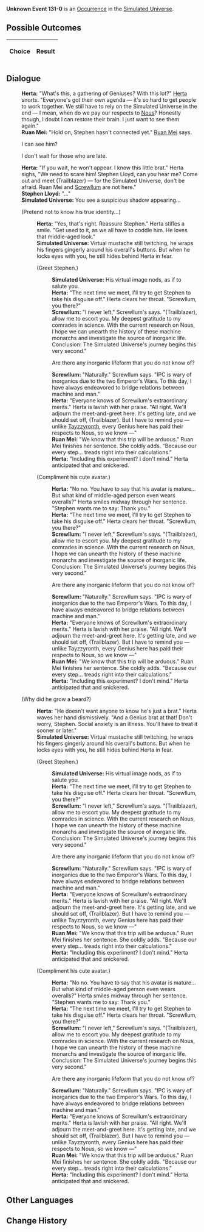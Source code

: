 {{Simulated Universe Event Infobox
|title         = Unknown Event 131-0
|image         = undefined.png
|type          =
|domains_su    = 
|domains_ext   = 
|domains_swarm = 
|domains_gng   = 
|requirements  =
|prev          = 
|next          = 
|indexRewards  =
|characters    = Herta;Ruan Mei;Nous;Tayzzyronth;Screwllum
}}
'''Unknown Event 131-0''' is an [[Simulated Universe/Occurrence|Occurrence]] in the [[Simulated Universe]].

==Possible Outcomes==
{| class="article-table"
!Choice
!Result

|}

<!--
==Gameplay Notes==

-->
==Dialogue==
{{Dialogue Start}}
:'''Herta:''' "What's this, a gathering of Geniuses? With this lot?" [[Herta]] snorts. "Everyone's got their own agenda &mdash; it's so hard to get people to work together. We still have to rely on the Simulated Universe in the end &mdash; I mean, when do we pay our respects to [[Nous]]? Honestly though, I doubt I can restore their brain. I just want to see them again."
:'''Ruan Mei:''' "Hold on, Stephen hasn't connected yet." [[Ruan Mei]] says.
:{{DIcon|Arrow}} I can see him?
:{{DIcon|Arrow}} I don't wait for those who are late.
:'''Herta:''' "If you wait, he won't appear. I know this little brat." Herta sighs, "We need to scare him! Stephen Lloyd, can you hear me? Come out and meet (Trailblazer) &mdash; for the Simulated Universe, don't be afraid. Ruan Mei and [[Screwllum]] are not here."
:'''Stephen Lloyd:''' "..."
:'''Simulated Universe:''' You see a suspicious shadow appearing...
:{{DIcon|Arrow}} (Pretend not to know his true identity...)
::'''Herta:''' "Yes, that's right. Reassure Stephen." Herta stifles a smile. "Get used to it, as we all have to coddle him. He loves that middle-aged look."
::'''Simulated Universe:''' Virtual mustache still twitching, he wraps his fingers gingerly around his overall's buttons. But when he locks eyes with you, he still hides behind Herta in fear.
::{{DIcon|Arrow}} (Greet Stephen.)
:::'''Simulated Universe:''' His virtual image nods, as if to salute you.
:::'''Herta:''' "The next time we meet, I'll try to get Stephen to take his disguise off." Herta clears her throat. "Screwllum, you there?"
:::'''Screwllum:''' "I never left," Screwllum's says. "(Trailblazer), allow me to escort you. My deepest gratitude to my comrades in science. With the current research on Nous, I hope we can unearth the history of these machine monarchs and investigate the source of inorganic life. Conclusion: The Simulated Universe's journey begins this very second."
:::{{DIcon|Arrow}} Are there any inorganic lifeform that you do not know of?
:::'''Screwllum:''' "Naturally." Screwllum says. "IPC is wary of inorganics due to the two Emperor's Wars. To this day, I have always endeavored to bridge relations between machine and man."
:::'''Herta:''' "Everyone knows of Screwllum's extraordinary merits." Herta is lavish with her praise. "All right. We'll adjourn the meet-and-greet here. It's getting late, and we should set off, (Trailblazer). But I have to remind you &mdash; unlike [[Tayzzyronth]], every Genius here has paid their respects to Nous, so we know &mdash;"
:::'''Ruan Mei:''' "We know that this trip will be arduous." Ruan Mei finishes her sentence. She coldly adds. "Because our every step... treads right into their calculations."
:::'''Herta:''' "Including this experiment? I don't mind." Herta anticipated that and snickered.
::{{DIcon|Arrow}} (Compliment his cute avatar.)
:::'''Herta:''' "No no. You have to say that his avatar is mature... But what kind of middle-aged person even wears overalls?" Herta smiles midway through her sentence. "Stephen wants me to say: Thank you."
:::'''Herta:''' "The next time we meet, I'll try to get Stephen to take his disguise off." Herta clears her throat. "Screwllum, you there?"
:::'''Screwllum:''' "I never left," Screwllum's says. "(Trailblazer), allow me to escort you. My deepest gratitude to my comrades in science. With the current research on Nous, I hope we can unearth the history of these machine monarchs and investigate the source of inorganic life. Conclusion: The Simulated Universe's journey begins this very second."
:::{{DIcon|Arrow}} Are there any inorganic lifeform that you do not know of?
:::'''Screwllum:''' "Naturally." Screwllum says. "IPC is wary of inorganics due to the two Emperor's Wars. To this day, I have always endeavored to bridge relations between machine and man."
:::'''Herta:''' "Everyone knows of Screwllum's extraordinary merits." Herta is lavish with her praise. "All right. We'll adjourn the meet-and-greet here. It's getting late, and we should set off, (Trailblazer). But I have to remind you &mdash; unlike Tayzzyronth, every Genius here has paid their respects to Nous, so we know &mdash;"
:::'''Ruan Mei:''' "We know that this trip will be arduous." Ruan Mei finishes her sentence. She coldly adds. "Because our every step... treads right into their calculations."
:::'''Herta:''' "Including this experiment? I don't mind." Herta anticipated that and snickered.
:{{DIcon|Arrow}} (Why did he grow a beard?)
::'''Herta:''' "He doesn't want anyone to know he's just a brat." Herta waves her hand dismissively. "And a Genius brat at that! Don't worry, Stephen. Social anxiety is an illness. You'll have to treat it sooner or later."
::'''Simulated Universe:''' Virtual mustache still twitching, he wraps his fingers gingerly around his overall's buttons. But when he locks eyes with you, he still hides behind Herta in fear.
::{{DIcon|Arrow}} (Greet Stephen.)
:::'''Simulated Universe:''' His virtual image nods, as if to salute you.
:::'''Herta:''' "The next time we meet, I'll try to get Stephen to take his disguise off." Herta clears her throat. "Screwllum, you there?"
:::'''Screwllum:''' "I never left," Screwllum's says. "(Trailblazer), allow me to escort you. My deepest gratitude to my comrades in science. With the current research on Nous, I hope we can unearth the history of these machine monarchs and investigate the source of inorganic life. Conclusion: The Simulated Universe's journey begins this very second."
:::{{DIcon|Arrow}} Are there any inorganic lifeform that you do not know of?
:::'''Screwllum:''' "Naturally." Screwllum says. "IPC is wary of inorganics due to the two Emperor's Wars. To this day, I have always endeavored to bridge relations between machine and man."
:::'''Herta:''' "Everyone knows of Screwllum's extraordinary merits." Herta is lavish with her praise. "All right. We'll adjourn the meet-and-greet here. It's getting late, and we should set off, (Trailblazer). But I have to remind you &mdash; unlike Tayzzyronth, every Genius here has paid their respects to Nous, so we know &mdash;"
:::'''Ruan Mei:''' "We know that this trip will be arduous." Ruan Mei finishes her sentence. She coldly adds. "Because our every step... treads right into their calculations."
:::'''Herta:''' "Including this experiment? I don't mind." Herta anticipated that and snickered.
::{{DIcon|Arrow}} (Compliment his cute avatar.)
:::'''Herta:''' "No no. You have to say that his avatar is mature... But what kind of middle-aged person even wears overalls?" Herta smiles midway through her sentence. "Stephen wants me to say: Thank you."
:::'''Herta:''' "The next time we meet, I'll try to get Stephen to take his disguise off." Herta clears her throat. "Screwllum, you there?"
:::'''Screwllum:''' "I never left," Screwllum's says. "(Trailblazer), allow me to escort you. My deepest gratitude to my comrades in science. With the current research on Nous, I hope we can unearth the history of these machine monarchs and investigate the source of inorganic life. Conclusion: The Simulated Universe's journey begins this very second."
:::{{DIcon|Arrow}} Are there any inorganic lifeform that you do not know of?
:::'''Screwllum:''' "Naturally." Screwllum says. "IPC is wary of inorganics due to the two Emperor's Wars. To this day, I have always endeavored to bridge relations between machine and man."
:::'''Herta:''' "Everyone knows of Screwllum's extraordinary merits." Herta is lavish with her praise. "All right. We'll adjourn the meet-and-greet here. It's getting late, and we should set off, (Trailblazer). But I have to remind you &mdash; unlike Tayzzyronth, every Genius here has paid their respects to Nous, so we know &mdash;"
:::'''Ruan Mei:''' "We know that this trip will be arduous." Ruan Mei finishes her sentence. She coldly adds. "Because our every step... treads right into their calculations."
:::'''Herta:''' "Including this experiment? I don't mind." Herta anticipated that and snickered.
{{Dialogue End}}

==Other Languages==
{{Other Languages
|en   = 
|zhs  = 
|zht  = 
|ja   = 
|ko   = 
|es   = 
|fr   = 
|ru   = 
|th   = 
|vi   = 
|de   = 
|id   = 
|pt   = 
}}

==Change History==
{{Change History|1.0}}

